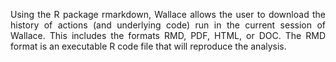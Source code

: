 <p align="justify">
Using the R package rmarkdown, Wallace allows the user to download the history of actions (and underlying code) run in the current session of Wallace. This includes the formats RMD, PDF, HTML, or DOC. The RMD format is an executable R code file that will reproduce the analysis.
</p>
